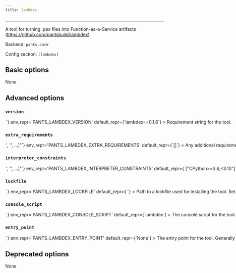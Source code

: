 ```yaml
---
title: lambdex
---
```



---

A tool for turning .pex files into Function-as-a-Service artifacts (https://github.com/pantsbuild/lambdex).

Backend: <span className="color--primary">`pants.core`</span>

Config section: <span className="color--primary">`[lambdex]`</span>

<span className={styles.options}>

## Basic options
None

## Advanced options

### `version`

<Option
  cli_repr={`--lambdex-version=<str>`}
  env_repr='PANTS_LAMBDEX_VERSION'
  default_repr={`lambdex==0.1.6`}
>
Requirement string for the tool.
</Option>

### `extra_requirements`

<Option
  cli_repr={`--lambdex-extra-requirements="['<str>', '<str>', ...]"`}
  env_repr='PANTS_LAMBDEX_EXTRA_REQUIREMENTS'
  default_repr={`[]`}
>
Any additional requirement strings to use with the tool. This is useful if the tool allows you to install plugins or if you need to constrain a dependency to a certain version.
</Option>

### `interpreter_constraints`

<Option
  cli_repr={`--lambdex-interpreter-constraints="['<str>', '<str>', ...]"`}
  env_repr='PANTS_LAMBDEX_INTERPRETER_CONSTRAINTS'
  default_repr={`["CPython>=3.6,<3.10"]`}
>
Python interpreter constraints for this tool.
</Option>

### `lockfile`

<Option
  cli_repr={`--lambdex-lockfile=<str>`}
  env_repr='PANTS_LAMBDEX_LOCKFILE'
  default_repr={`<default>`}
>
Path to a lockfile used for installing the tool.

Set to the string `<default>` to use a lockfile provided by Pants, so long as you have not changed the `--version` and `--extra-requirements` options, and the tool&#x27;s interpreter constraints are compatible with the default. Pants will error or warn if the lockfile is not compatible (controlled by `[python].invalid_lockfile_behavior`). See https://github.com/pantsbuild/pants/blob/release_2.9.2/src/python/pants/backend/python/subsystems/lambdex_lockfile.txt for the default lockfile contents.

Set to the string `<none>` to opt out of using a lockfile. We do not recommend this, though, as lockfiles are essential for reproducible builds.

To use a custom lockfile, set this option to a file path relative to the build root, then run `./pants generate-lockfiles --resolve=lambdex`.

Lockfile generation currently does not wire up the `[python-repos]` options. If lockfile generation fails, you can manually generate a lockfile, such as by using pip-compile or `pip freeze`. Set this option to the path to your manually generated lockfile. When manually maintaining lockfiles, set `[python].invalid_lockfile_behavior = 'ignore'`.
</Option>

### `console_script`

<Option
  cli_repr={`--lambdex-console-script=<str>`}
  env_repr='PANTS_LAMBDEX_CONSOLE_SCRIPT'
  default_repr={`lambdex`}
>
The console script for the tool. Using this option is generally preferable to (and mutually exclusive with) specifying an --entry-point since console script names have a higher expectation of staying stable across releases of the tool. Usually, you will not want to change this from the default.
</Option>

### `entry_point`

<Option
  cli_repr={`--lambdex-entry-point=<str>`}
  env_repr='PANTS_LAMBDEX_ENTRY_POINT'
  default_repr={`None`}
>
The entry point for the tool. Generally you only want to use this option if the tool does not offer a --console-script (which this option is mutually exclusive with). Usually, you will not want to change this from the default.
</Option>

## Deprecated options

None

</span>
